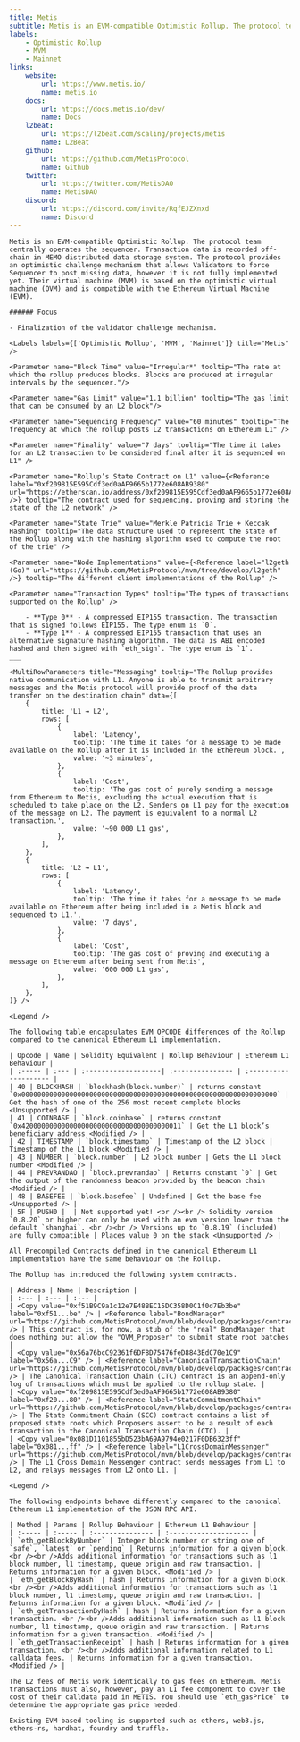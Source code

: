 ```yaml
---
title: Metis
subtitle: Metis is an EVM-compatible Optimistic Rollup. The protocol team centrally operates the sequencer. Transaction data is recorded off-chain in MEMO distributed data storage system. The protocol provides an optimistic challenge mechanism that allows Validators to force Sequencer to post missing data, however it is not fully implemented yet. Their virtual machine (MVM) is based on the optimistic virtual machine (OVM) and is compatible with the Ethereum Virtual Machine (EVM). 
labels:
    - Optimistic Rollup
    - MVM
    - Mainnet
links:
    website:
        url: https://www.metis.io/
        name: metis.io
    docs:
        url: https://docs.metis.io/dev/
        name: Docs
    l2beat:
        url: https://l2beat.com/scaling/projects/metis
        name: L2Beat
    github:
        url: https://github.com/MetisProtocol
        name: Github
    twitter:
        url: https://twitter.com/MetisDAO
        name: MetisDAO
    discord:
        url: https://discord.com/invite/RqfEJZXnxd
        name: Discord
---
```


<Section title="Overview">

    Metis is an EVM-compatible Optimistic Rollup. The protocol team centrally operates the sequencer. Transaction data is recorded off-chain in MEMO distributed data storage system. The protocol provides an optimistic challenge mechanism that allows Validators to force Sequencer to post missing data, however it is not fully implemented yet. Their virtual machine (MVM) is based on the optimistic virtual machine (OVM) and is compatible with the Ethereum Virtual Machine (EVM). 

    ###### Focus

    - Finalization of the validator challenge mechanism.

    <Labels labels={['Optimistic Rollup', 'MVM', 'Mainnet']} title="Metis" />

</Section>

<Section title="General">

    <Parameter name="Block Time" value="Irregular*" tooltip="The rate at which the rollup produces blocks. Blocks are produced at irregular intervals by the sequencer."/>

    <Parameter name="Gas Limit" value="1.1 billion" tooltip="The gas limit that can be consumed by an L2 block"/>

    <Parameter name="Sequencing Frequency" value="60 minutes" tooltip="The frequency at which the rollup posts L2 transactions on Ethereum L1" />

    <Parameter name="Finality" value="7 days" tooltip="The time it takes for an L2 transaction to be considered final after it is sequenced on L1" />

    <Parameter name="Rollup’s State Contract on L1" value={<Reference label="0xf209815E595Cdf3ed0aAF9665b1772e608AB9380" url="https://etherscan.io/address/0xf209815E595Cdf3ed0aAF9665b1772e608AB9380" />} tooltip="The contract used for sequencing, proving and storing the state of the L2 network" />

    <Parameter name="State Trie" value="Merkle Patricia Trie + Keccak Hashing" tooltip="The data structure used to represent the state of the Rollup along with the hashing algorithm used to compute the root of the trie" />

    <Parameter name="Node Implementations" value={<Reference label="l2geth (Go)" url="https://github.com/MetisProtocol/mvm/tree/develop/l2geth" />} tooltip="The different client implementations of the Rollup" />

    <Parameter name="Transaction Types" tooltip="The types of transactions supported on the Rollup" />

        - **Type 0** - A compressed EIP155 transaction. The transaction that is signed follows EIP155. The type enum is `0`.
        - **Type 1** - A compressed EIP155 transaction that uses an alternative signature hashing algorithm. The data is ABI encoded hashed and then signed with `eth_sign`. The type enum is `1`.
    ___

    <MultiRowParameters title="Messaging" tooltip="The Rollup provides native communication with L1. Anyone is able to transmit arbitrary messages and the Metis protocol will provide proof of the data transfer on the destination chain" data={[
        {
            title: 'L1 → L2',
            rows: [
                {
                    label: 'Latency',
                    tooltip: 'The time it takes for a message to be made available on the Rollup after it is included in the Ethereum block.',
                    value: '~3 minutes',
                },
                {
                    label: 'Cost',
                    tooltip: 'The gas cost of purely sending a message from Ethereum to Metis, excluding the actual execution that is scheduled to take place on the L2. Senders on L1 pay for the execution of the message on L2. The payment is equivalent to a normal L2 transaction.',
                    value: '~90 000 L1 gas',
                },
            ],
        },
        {
            title: 'L2 → L1',
            rows: [
                {
                    label: 'Latency',
                    tooltip: 'The time it takes for a message to be made available on Ethereum after being included in a Metis block and sequenced to L1.',
                    value: '7 days',
                },
                {
                    label: 'Cost',
                    tooltip: 'The gas cost of proving and executing a message on Ethereum after being sent from Metis',
                    value: '600 000 L1 gas',
                },
            ],
        },
    ]} />

</Section>

<Section title="OPCODEs">

    <Legend />

    The following table encapsulates EVM OPCODE differences of the Rollup compared to the canonical Ethereum L1 implementation.

    | Opcode | Name | Solidity Equivalent | Rollup Behaviour | Ethereum L1 Behaviour |
    | :----- | :--- | :-------------------| :--------------- | :-------------------- |
    | 40 | BLOCKHASH | `blockhash(block.number)` | returns constant `0x0000000000000000000000000000000000000000000000000000000000000000` | Get the hash of one of the 256 most recent complete blocks <Unsupported /> |
    | 41 | COINBASE | `block.coinbase` | returns constant `0x4200000000000000000000000000000000000011` | Get the L1 block’s beneficiary address <Modified /> |
    | 42 | TIMESTAMP | `block.timestamp` | Timestamp of the L2 block | Timestamp of the L1 block <Modified /> |
    | 43 | NUMBER | `block.number` | L2 block number | Gets the L1 block number <Modified /> |
    | 44 | PREVRANDAO | `block.prevrandao` | Returns constant `0` | Get the output of the randomness beacon provided by the beacon chain <Modified /> |
    | 48 | BASEFEE | `block.basefee` | Undefined | Get the base fee <Unsupported /> |
    | 5F | PUSH0 |  | Not supported yet! <br /><br /> Solidity version `0.8.20` or higher can only be used with an evm version lower than the default `shanghai`. <br /><br /> Versions up to `0.8.19` (included) are fully compatible | Places value 0 on the stack <Unsupported /> |
    
</Section>

<Section title="Precompiled Contracts">

    All Precompiled Contracts defined in the canonical Ethereum L1 implementation have the same behaviour on the Rollup.

</Section>

<Section title="System Contracts">

    The Rollup has introduced the following system contracts.

    | Address | Name | Description |
    | :--- | :--- | :--- |
    | <Copy value="0xf51B9C9a1c12e7E48BEC15DC358D0C1f0d7Eb3be" label="0xf51...be" /> | <Reference label="BondManager" url="https://github.com/MetisProtocol/mvm/blob/develop/packages/contracts/contracts/L1/verification/BondManager.sol" /> | This contract is, for now, a stub of the "real" BondManager that does nothing but allow the "OVM_Proposer" to submit state root batches |
    | <Copy value="0x56a76bcC92361f6DF8D75476feD8843EdC70e1C9" label="0x56a...C9" /> | <Reference label="CanonicalTransactionChain" url="https://github.com/MetisProtocol/mvm/blob/develop/packages/contracts/contracts/L1/rollup/CanonicalTransactionChain.sol" /> | The Canonical Transaction Chain (CTC) contract is an append-only log of transactions which must be applied to the rollup state. |
    | <Copy value="0xf209815E595Cdf3ed0aAF9665b1772e608AB9380" label="0xf20...80" /> | <Reference label="StateCommitmentChain" url="https://github.com/MetisProtocol/mvm/blob/develop/packages/contracts/contracts/L1/rollup/StateCommitmentChain.sol" /> | The State Commitment Chain (SCC) contract contains a list of proposed state roots which Proposers assert to be a result of each transaction in the Canonical Transaction Chain (CTC). |
    | <Copy value="0x081D1101855bD523bA69A9794e0217F0DB6323ff" label="0x081...ff" /> | <Reference label="L1CrossDomainMessenger" url="https://github.com/MetisProtocol/mvm/blob/develop/packages/contracts/contracts/L1/messaging/L1CrossDomainMessenger.sol" /> | The L1 Cross Domain Messenger contract sends messages from L1 to L2, and relays messages from L2 onto L1. |
    
</Section>

<Section title="RPC-API">

    <Legend />

    The following endpoints behave differently compared to the canonical Ethereum L1 implementation of the JSON RPC API.

    | Method | Params | Rollup Behaviour | Ethereum L1 Behaviour |
    | :----- | :----- | :--------------- | :-------------------- |
    | `eth_getBlockByNumber` | Integer block number or string one of `safe`, `latest` or `pending` | Returns information for a given block.<br /><br />Adds additional information for transactions such as l1 block number, l1 timestamp, queue origin and raw transaction. | Returns information for a given block. <Modified /> |
    | `eth_getBlockByHash` | hash | Returns information for a given block.<br /><br />Adds additional information for transactions such as l1 block number, l1 timestamp, queue origin and raw transaction. | Returns information for a given block. <Modified /> |
    | `eth_getTransactionByHash` | hash | Returns information for a given transaction. <br /><br />Adds additional information such as l1 block number, l1 timestamp, queue origin and raw transaction. | Returns information for a given transaction. <Modified /> |
    | `eth_getTransactionReceipt` | hash | Returns information for a given transaction. <br /><br />Adds additional information related to L1 calldata fees. | Returns information for a given transaction. <Modified /> |

</Section>

<Section title="Transaction Fees">

    The L2 fees of Metis work identically to gas fees on Ethereum. Metis transactions must also, however, pay an L1 fee component to cover the cost of their calldata paid in METIS. You should use `eth_gasPrice` to determine the appropriate gas price needed.

</Section>

<Section title="Tools">

    Existing EVM-based tooling is supported such as ethers, web3.js, ethers-rs, hardhat, foundry and truffle.

</Section>
